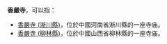'''香嚴寺'''，可以指：
*[[香嚴寺_(淅川縣)|香嚴寺 (淅川縣)]]，位於中國河南省淅川縣的一座寺庙。
*[[香嚴寺_(柳林縣)|香嚴寺 (柳林縣)]]，位於中國山西省柳林縣的一座寺庙。

{{disambig|Cat=三字佛寺消歧義|S}}